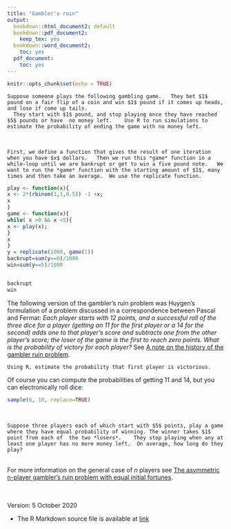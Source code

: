 ```yaml
---
title: "Gambler's ruin"
output:
  bookdown::html_document2: default
  bookdown::pdf_document2:
    keep_tex: yes
  bookdown::word_document2:
    toc: yes
  pdf_document:
    toc: yes
---
```



```r
knitr::opts_chunk$set(echo = TRUE)
```



```exercise
Suppose someone plays the following gambling game.   They bet $1$ pound on a fair flip of a coin and win $1$ pound if it comes up heads, and lose if come up tails.
  They start with $1$ pound, and stop playing once they have reached $5$ pounds or have  no money left.    Use R to run simulations to estimate the probability of ending the game with no money left.  
```
<br>


```solution
First, we define a function that gives the result of one iteration when you have $x$ dollars.   Then we run this *game* function in a while-loop until we are bankrupt or get to win a five pound note.   We want to run the *game* function with the starting amount of $1$, many times and then take an average.  We use the replicate function.
```

```r
play <- function(x){
x <- 2*(rbinom(1,1,0.5)) -1 +x;
x
}
game <- function(x){
while( x >0 && x <5){
x <- play(x);
}
x
}
y = replicate(1000, game(1))
backrupt=sum(y==0)/1000
win=sum(y==5)/1000


backrupt
win
```

The following version of the gambler's ruin problem was Huygen's formulation of a problem discussed in a correspondence between Pascal and Fermat: 
*Each player starts with 12 points, and a successful roll of the three dice for a player (getting an 11 for the first player or a 14 for the second) adds one to that player's score and subtracts one from the other player's score; the loser of the game is the first to reach zero points. What is the probability of victory for each player?*
See [A note on the history of the gambler ruin problem](http://koreascience.or.kr/article/JAKO201311637859390.pdf).


```exercise
Using R, estimate the probability that first player is victorious.   
```
Of course you can compute the probabilities of getting $11$ and $14$, but you can electronically roll dice:
```r
sample(6, 10, replace=TRUE)
```
<br>




```exercise
Suppose three players each of which start with $5$ points, play a game where they have equal probability of winning. The winner takes $1$ point from each of  the two *losers*.    They stop playing when any at least one player has no more money left.  On average, how long do they play?
```

<br>
For more information on the general case of $n$ players see  [The asymmetric n-player gambler's ruin problem with equal initial fortunes](https://doi.org/10.1016/j.aam.2003.07.005).
<br>
<br>
<br>


Version:  5 October 2020
  
  * The R Markdown source file is available at [link](https://tsoo-math.github.io/ucl/gambler.Rmd)

<br>
<br>
<br>

